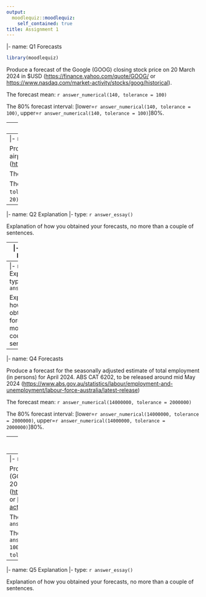 ```yaml
---
output:
  moodlequiz::moodlequiz:
    self_contained: true
title: Assignment 1
---
```

|- name: Q1 Forecasts

```r
library(moodlequiz)
```

Produce a forecast of the Google (GOOG) closing stock price on 20 March 2024 in $USD (<https://finance.yahoo.com/quote/GOOG/> or <https://www.nasdaq.com/market-activity/stocks/goog/historical>).

The forecast mean: `r answer_numerical(140, tolerance = 100)`

The 80% forecast interval: [lower=`r answer_numerical(140, tolerance = 100)`, upper=`r answer_numerical(140, tolerance = 100)`]80%.

---
|- name: Q1 Explanation
|- type: `r answer_essay()`

Explanation of how you obtained your forecasts, no more than a couple of sentences.

---
|- name: Q2 Forecasts

Produce a forecast of the maximum temperature at Melbourne airport on
10 April 2024 (<http://www.bom.gov.au/climate/dwo/IDCJDW3049.latest.shtml/>)

The forecast mean: `r answer_numerical(20, tolerance = 20)`

The 80% forecast interval: [lower=`r answer_numerical(20, tolerance = 20)`, upper=`r answer_numerical(20, tolerance = 20)`]80%.

---
|- name: Q2 Explanation
|- type: `r answer_essay()`

Explanation of how you obtained your forecasts, no more than a couple of sentences.

---
|- name: Q3 Forecasts

Produce a forecast for the difference in points (Collingwood minus Essendon) scored in the AFL match between Collingwood and Essendon for the Anzac Day clash. 25 April 2024 (<https://en.wikipedia.org/wiki/Anzac_Day_match>).

The forecast mean: `r answer_numerical(0, tolerance = 100)`

The 80% forecast interval: [lower=`r answer_numerical(0, tolerance = 100)`, upper=`r answer_numerical(0, tolerance = 100)`]80%.

---
|- name: Q3 Explanation
|- type: `r answer_essay()`

Explanation of how you obtained your forecasts, no more than a couple of sentences.

---
|- name: Q4 Forecasts

Produce a forecast for the seasonally adjusted estimate of total employment (in persons) for April 2024. ABS CAT 6202, to be released around mid May 2024 (<https://www.abs.gov.au/statistics/labour/employment-and-unemployment/labour-force-australia/latest-release>)

The forecast mean: `r answer_numerical(14000000, tolerance = 2000000)`

The 80% forecast interval: [lower=`r answer_numerical(14000000, tolerance = 2000000)`, upper=`r answer_numerical(14000000, tolerance = 2000000)`]80%.

---
|- name: Q4 Explanation
|- type: `r answer_essay()`

Explanation of how you obtained your forecasts, no more than a couple of sentences.

---
|- name: Q5 Forecasts

Produce a forecast of the Google (GOOG) closing stock price on 22 May 2024 in $USD (<https://finance.yahoo.com/quote/GOOG/> or <https://www.nasdaq.com/market-activity/stocks/goog/historical>).

The forecast mean: `r answer_numerical(140, tolerance = 100)`

The 80% forecast interval: [lower=`r answer_numerical(140, tolerance = 100)`, upper=`r answer_numerical(140, tolerance = 100)`]80%.

---
|- name: Q5 Explanation
|- type: `r answer_essay()`

Explanation of how you obtained your forecasts, no more than a couple of sentences.
